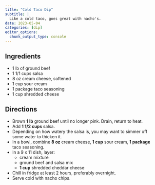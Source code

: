 ```yaml
---
title: "Cold Taco Dip"
subtitle: |
  Like a cold taco, goes great with nacho's.
date: 2023-05-04
categories: [dip]
editor_options: 
  chunk_output_type: console
---
```


## Ingredients

* 1 lb of ground beef
* 1 1/1 cups salsa
* 8 oz cream cheese, softened
* 1 cup sour cream
* 1 package taco seasoning
* 1 cup shredded cheese

## Directions

* Brown **1 lb** ground beef until no longer pink. Drain, return to heat.
* Add **1 1/2 cups** salsa.
* Depending on how watery the salsa is, you may want to simmer off some water to thicken it.
* In a bowl, combine **8 oz** cream cheese, **1 cup** sour cream, **1 package** taco seasoning.
* In a 9 x 11 dish, layer:
  * cream mixture
  * ground beef and salsa mix
  * **1 cup** shredded cheddar cheese
* Chill in fridge at least 2 hours, preferably overnight.
* Serve cold with nacho chips.
